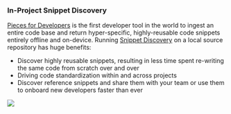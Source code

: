 ### In-Project Snippet Discovery
<a href="{{ website.links.home }}">Pieces for Developers</a> is the first developer tool in the world to ingest an entire code base and return hyper-specific, highly-reusable code snippets entirely offline and on-device.
Running <a href="{{ website.internal.product_highlights.in_project_snippet_discovery }}">Snippet Discovery</a> on a local source repository has huge benefits:
  - Discover highly reusable snippets, resulting in less time spent re-writing the same code from scratch over and over
  - Driving code standardization within and across projects
  - Discover reference snippets and share them with your team or use them to onboard new developers faster than ever


![](https://storage.googleapis.com/pieces_static_resources/vs_code_marketplace/GIFs/SNIPPET_DISCOVERY_VS_CODE_MIN)

